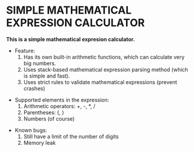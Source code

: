 =SIMPLE MATHEMATICAL EXPRESSION CALCULATOR=

'''This is a simple mathematical expresion calculator.'''

* Feature:
*# Has its own built-in arithmetic functions, which can calculate very big numbers.
*# Uses stack-based mathematical expression parsing method (which is simple and fast).
*# Uses strict rules to validate mathematical expressions (prevent crashes)

* Supported elements in the expression:
*# Arithmetic operators: +, -, *, /
*# Parentheses: (, ) 
*# Numbers (of course)
 
* Known bugs:
*# Still have a limit of the number of digits
*# Memory leak
